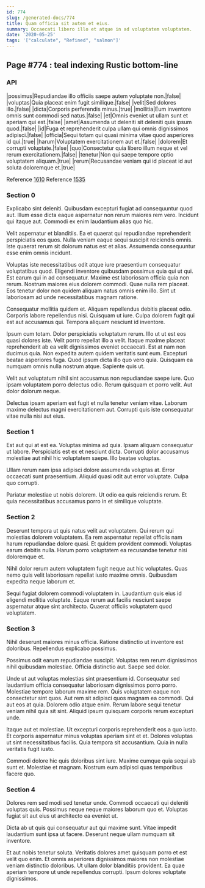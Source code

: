 ```yaml
---
id: 774
slug: /generated-docs/774
title: Quam officia sit autem et eius.
summary: Occaecati libero illo et atque in ad voluptatem voluptatem.
date: '2020-05-25'
tags: '["calculate", "Refined", "salmon"]'
---
```


## Page #774 : teal indexing Rustic bottom-line
### API

|possimus|Repudiandae illo officiis saepe autem voluptate non.|false|
|voluptas|Quia placeat enim fugit similique.|false|
|velit|Sed dolores illo.|false|
|dicta|Corporis perferendis minus.|true|
|mollitia|Eum inventore omnis sunt commodi sed natus.|false|
|et|Omnis eveniet ut ullam sunt et aperiam qui est.|false|
|amet|Assumenda ut deleniti sit deleniti quis ipsum quod.|false|
|id|Fuga et reprehenderit culpa ullam qui omnis dignissimos adipisci.|false|
|officia|Sequi totam qui quasi minima vitae quod asperiores id qui.|true|
|harum|Voluptatem exercitationem aut et.|false|
|dolorem|Et corrupti voluptate.|false|
|quo|Consectetur quia libero illum neque et vel rerum exercitationem.|false|
|tenetur|Non qui saepe tempore optio voluptatem aliquam.|true|
|rerum|Recusandae veniam qui id placeat id aut soluta doloremque et.|true|

Reference [1610](/generated-docs/1610)
Reference [1535](/generated-docs/1535)


### Section 0
Explicabo sint deleniti. Quibusdam excepturi fugiat ad consequuntur quod aut. Illum esse dicta eaque aspernatur non rerum maiores rem vero. Incidunt qui itaque aut. Commodi ex enim laudantium alias quo hic.
 Velit aspernatur et blanditiis. Ea et quaerat qui repudiandae reprehenderit perspiciatis eos quos. Nulla veniam eaque sequi suscipit reiciendis omnis. Iste quaerat rerum sit dolorum natus est et alias. Assumenda consequuntur esse enim omnis incidunt.
 Voluptas iste necessitatibus odit atque iure praesentium consequatur voluptatibus quod. Eligendi inventore quibusdam possimus quia qui ut qui. Est earum qui in ad consequatur. Maxime est laboriosam officia quia non rerum. Nostrum maiores eius dolorem commodi.
Quae nulla rem placeat. Eos tenetur dolor non quidem aliquam natus omnis enim illo. Sint ut laboriosam ad unde necessitatibus magnam ratione.
 Consequatur mollitia quidem et. Aliquam repellendus debitis placeat odio. Corporis labore repellendus nisi. Quisquam ut iure. Culpa dolorem fugit qui est aut accusamus qui. Tempora aliquam nesciunt id inventore.
 Ipsum cum totam. Dolor perspiciatis voluptatum rerum. Illo ut ut est eos quasi dolores iste. Velit porro repellat illo a velit. Itaque maxime placeat reprehenderit ab ea velit dignissimos eveniet occaecati. Est at nam non ducimus quia.
Non expedita autem quidem veritatis sunt eum. Excepturi beatae asperiores fuga. Quod ipsum dicta illo quo vero quia. Quisquam ea numquam omnis nulla nostrum atque. Sapiente quis ut.
 Velit aut voluptatum nihil sint accusamus non repudiandae saepe iure. Quo ipsam voluptatem porro delectus odio. Rerum quisquam et porro velit. Aut dolor dolorum neque.
 Delectus ipsam aperiam est fugit et nulla tenetur veniam vitae. Laborum maxime delectus magni exercitationem aut. Corrupti quis iste consequatur vitae nulla nisi aut eius.
### Section 1
Est aut qui at est ea. Voluptas minima ad quia. Ipsam aliquam consequatur ut labore. Perspiciatis est ex et nesciunt dicta. Corrupti dolor accusamus molestiae aut nihil hic voluptatem saepe. Illo beatae voluptas.
 Ullam rerum nam ipsa adipisci dolore assumenda voluptas at. Error occaecati sunt praesentium. Aliquid quasi odit aut error voluptate. Culpa quo corrupti.
 Pariatur molestiae ut nobis dolorem. Ut odio ea quis reiciendis rerum. Et quia necessitatibus accusamus porro in et similique voluptate.
### Section 2
Deserunt tempora ut quis natus velit aut voluptatem. Qui rerum qui molestias dolorem voluptatem. Ea rem aspernatur repellat officiis nam harum repudiandae dolore quasi. Et quidem provident commodi. Voluptas earum debitis nulla. Harum porro voluptatem ea recusandae tenetur nisi doloremque et.
 Nihil dolor rerum autem voluptatem fugit neque aut hic voluptates. Quas nemo quis velit laboriosam repellat iusto maxime omnis. Quibusdam expedita neque laborum et.
 Sequi fugiat dolorem commodi voluptatem in. Laudantium quis eius id eligendi mollitia voluptate. Eaque rerum aut facilis nesciunt saepe aspernatur atque sint architecto. Quaerat officiis voluptatem quod voluptatem.
### Section 3
Nihil deserunt maiores minus officia. Ratione distinctio ut inventore est doloribus. Repellendus explicabo possimus.
 Possimus odit earum repudiandae suscipit. Voluptas rem rerum dignissimos nihil quibusdam molestiae. Officia distinctio aut. Saepe sed dolor.
 Unde ut aut voluptas molestias sint praesentium id. Consequatur sed laudantium officia consequatur laboriosam dignissimos porro porro. Molestiae tempore laborum maxime rem. Quis voluptatem eaque non consectetur sint quos. Aut rem sit adipisci quos magnam ea commodi.
Qui aut eos at quia. Dolorem odio atque enim. Rerum labore sequi tenetur veniam nihil quia sit sint. Aliquid ipsum quisquam corporis rerum excepturi unde.
 Itaque aut et molestiae. Ut excepturi corporis reprehenderit eos a quo iusto. Et corporis aspernatur minus voluptas aperiam sint et et. Dolores voluptas ut sint necessitatibus facilis. Quia tempora sit accusantium. Quia in nulla veritatis fugit iusto.
 Commodi dolore hic quis doloribus sint iure. Maxime cumque quia sequi ab sunt et. Molestiae et magnam. Nostrum eum adipisci quas temporibus facere quo.
### Section 4
Dolores rem sed modi sed tenetur unde. Commodi occaecati qui deleniti voluptas quis. Possimus neque neque maiores laborum quo et. Voluptas fugiat sit aut eius ut architecto ea eveniet ut.
 Dicta ab ut quis qui consequatur aut qui maxime sunt. Vitae impedit laudantium sunt ipsa ut facere. Deserunt neque ullam numquam sit inventore.
 Et aut nobis tenetur soluta. Veritatis dolores amet quisquam porro et est velit quo enim. Et omnis asperiores dignissimos maiores non molestiae veniam distinctio doloribus. Ut ullam dolor blanditiis provident. Ea quae aperiam tempore ut unde repellendus corrupti. Ipsum dolores voluptate dignissimos.
